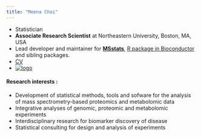 ```yaml
---
title: "Meena Choi"
---
```


- Statistician
- **Associate Research Scientist** at Northeastern University, Boston, MA, USA
- Lead developer and maintainer for [**MSstats**]((https://msstats.org)), [R package in Bioconductor](http://bioconductor.org/packages/release/bioc/html/MSstats.html) and sibling packages.
- [CV](https://github.com/MeenaChoi/personal_site/blob/master/MC_CV.pdf)
- [![logo](images/GitHub-Mark-32px.png)](https://github.com/MeenaChoi)

#### __Research interests :__

- Development of statistical methods, tools and sofware for the analysis of mass spectrometry-based proteomics
and metabolomic data
- Integrative analyses of genomic, proteomic and metabolomic experiments
- Interdisciplinary research for biomarker discovery of disease
- Statistical consulting for design and analysis of experiments
